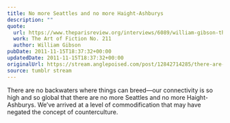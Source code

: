 ```yaml
---
title: No more Seattles and no more Haight-Ashburys
description: ""
quote:
  url: https://www.theparisreview.org/interviews/6089/william-gibson-the-art-of-fiction-no-211-william-gibson
  work: The Art of Fiction No. 211
  author: William Gibson
pubDate: 2011-11-15T18:37:32+00:00
updatedDate: 2011-11-15T18:37:32+00:00
originalUrl: https://stream.anglepoised.com/post/12842714285/there-are-no-backwaters-where-things-can-breedour
source: tumblr stream
---
```


There are no backwaters where things can breed—our connectivity is so high and so global that there are no more Seattles and no more Haight-Ashburys. We’ve arrived at a level of commodification that may have negated the concept of counterculture.
